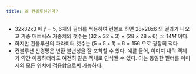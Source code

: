 ```yaml
---
title: 왜 컨볼루션인가?
---
```




- 32x32x3 에 $f=5$, 6개의 필터를 적용하여 컨볼브 하면 28x28x6 의 결과가 나오고 가중 매트릭스 가중치의 갯수는 $(32\times{}32\times{}3)\times{}(28\times{}28\times{}6)\simeq14M$ 이다.
- 하지만 컨볼루션의 파라미터 갯수는 $(5\times{}5+1)\times{}6=156$ 으로 굉장히 적다
- 컨볼루션 신경망은 변환 불변성을 잘 포착할 수 있다. 예를 들어, 이미지 내의 객체가 약간 이동하더라도 여전히 같은 객체로 인식될 수 있다. 이는 동일한 필터를 이미지의 모든 위치에 적용함으로써 가능하다.